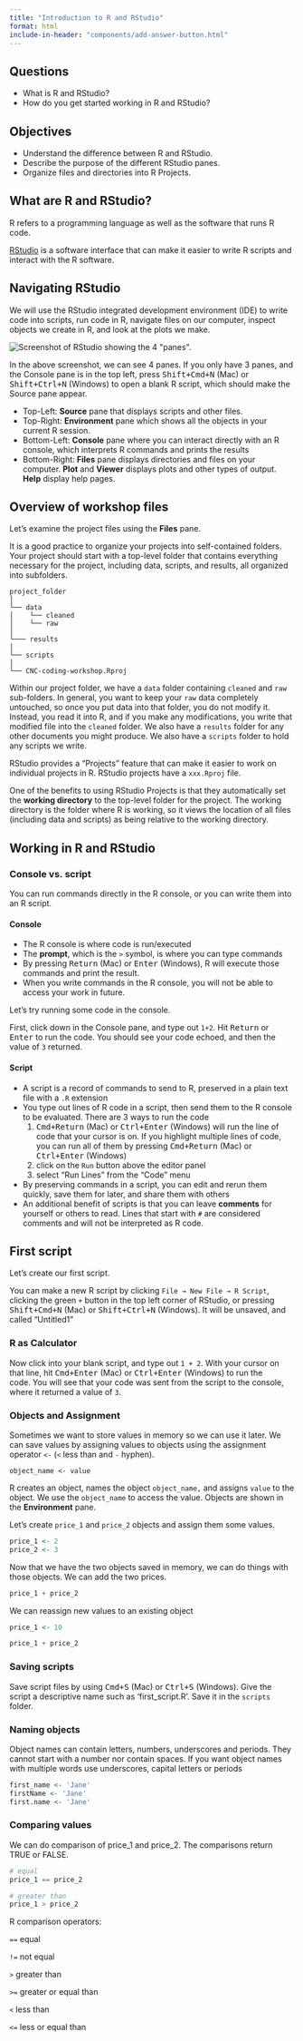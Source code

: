 ```yaml
---
title: "Introduction to R and RStudio"
format: html
include-in-header: "components/add-answer-button.html"
---
```


::: summary
## Questions

-   What is R and RStudio?
-   How do you get started working in R and RStudio?

## Objectives

-   Understand the difference between R and RStudio.
-   Describe the purpose of the different RStudio panes.
-   Organize files and directories into R Projects.
:::

## What are R and RStudio?

R refers to a programming language as well as the software that runs R code.

[RStudio](https://rstudio.com/) is a software interface that can make it easier to write R scripts and interact with the R software.

## Navigating RStudio

We will use the RStudio integrated development environment (IDE) to write code into scripts, run code in R, navigate files on our computer, inspect objects we create in R, and look at the plots we make.

![](images/rstudio_screenshot.png){alt="Screenshot of RStudio showing the 4 \"panes\"."}

In the above screenshot, we can see 4 panes. If you only have 3 panes, and the Console pane is in the top left, press <kbd>Shift+Cmd+N</kbd> (Mac) or <kbd>Shift+Ctrl+N</kbd> (Windows) to open a blank R script, which should make the Source pane appear.

-   Top-Left: **Source** pane that displays scripts and other files.
-   Top-Right: **Environment** pane which shows all the objects in your current R session.
-   Bottom-Left: **Console** pane where you can interact directly with an R console, which interprets R commands and prints the results
-   Bottom-Right: **Files** pane displays directories and files on your computer. **Plot** and **Viewer** displays plots and other types of output. **Help** display help pages.

## Overview of workshop files

Let's examine the project files using the **Files** pane.

It is a good practice to organize your projects into self-contained folders. Your project should start with a top-level folder that contains everything necessary for the project, including data, scripts, and results, all organized into subfolders.

```         
project_folder
│
└── data
│    └── cleaned
│    └── raw
│
└─── results
│
└── scripts
│
└── CNC-coding-workshop.Rproj
```

Within our project folder, we have a `data` folder containing `cleaned` and `raw` sub-folders. In general, you want to keep your `raw` data completely untouched, so once you put data into that folder, you do not modify it. Instead, you read it into R, and if you make any modifications, you write that modified file into the `cleaned` folder. We also have a `results` folder for any other documents you might produce. We also have a `scripts` folder to hold any scripts we write.

RStudio provides a “Projects” feature that can make it easier to work on individual projects in R. RStudio projects have a `xxx.Rproj` file.

One of the benefits to using RStudio Projects is that they automatically set the **working directory** to the top-level folder for the project. The working directory is the folder where R is working, so it views the location of all files (including data and scripts) as being relative to the working directory.

## Working in R and RStudio

### Console vs. script

You can run commands directly in the R console, or you can write them into an R script.

#### Console

-   The R console is where code is run/executed
-   The **prompt**, which is the `>` symbol, is where you can type commands
-   By pressing <kbd>Return</kbd> (Mac) or <kbd>Enter</kbd> (Windows), R will execute those commands and print the result.
-   When you write commands in the R console, you will not be able to access your work in future.

Let's try running some code in the console.

First, click down in the Console pane, and type out `1+2`. Hit <kbd>Return</kbd> or <kbd>Enter</kbd> to run the code. You should see your code echoed, and then the value of `3` returned.

#### Script

-   A script is a record of commands to send to R, preserved in a plain text file with a `.R` extension
-   You type out lines of R code in a script, then send them to the R console to be evaluated. There are 3 ways to run the code
    1.  <kbd>Cmd+Return</kbd> (Mac) or <kbd>Ctrl+Enter</kbd> (Windows) will run the line of code that your cursor is on. If you highlight multiple lines of code, you can run all of them by pressing <kbd>Cmd+Return</kbd> (Mac) or <kbd>Ctrl+Enter</kbd> (Windows)
    2.  click on the `Run` button above the editor panel
    3.  select “Run Lines” from the “Code” menu
-   By preserving commands in a script, you can edit and rerun them quickly, save them for later, and share them with others
-   An additional benefit of scripts is that you can leave **comments** for yourself or others to read. Lines that start with `#` are considered comments and will not be interpreted as R code.

## First script

Let's create our first script.

You can make a new R script by clicking `File → New File → R Script`, clicking the green `+` button in the top left corner of RStudio, or pressing <kbd>Shift+Cmd+N</kbd> (Mac) or <kbd>Shift+Ctrl+N</kbd> (Windows). It will be unsaved, and called "Untitled1"

### R as Calculator

Now click into your blank script, and type out `1 + 2`. With your cursor on that line, hit <kbd>Cmd+Enter</kbd> (Mac) or <kbd>Ctrl+Enter</kbd> (Windows) to run the code. You will see that your code was sent from the script to the console, where it returned a value of `3`.

### Objects and Assignment

Sometimes we want to store values in memory so we can use it later. We can save values by assigning values to objects using the assignment operator `<-` (`<` less than and `-` hyphen).

`object_name <- value`

R creates an object, names the object `object_name,` and assigns `value` to the object. We use the `object_name` to access the value. Objects are shown in the **Environment** pane.

Let's create `price_1` and `price_2` objects and assign them some values.

```r
price_1 <- 2
price_2 <- 3
```

Now that we have the two objects saved in memory, we can do things with those objects. We can add the two prices.

```r
price_1 + price_2
```

We can reassign new values to an existing object

```r
price_1 <- 10

price_1 + price_2
```

### Saving scripts

Save script files by using <kbd>Cmd+S</kbd> (Mac) or <kbd>Ctrl+S</kbd> (Windows). Give the script a descriptive name such as 'first_script.R'. Save it in the `scripts` folder.

### Naming objects

Object names can contain letters, numbers, underscores and periods. They cannot start with a number nor contain spaces. If you want object names with multiple words use underscores, capital letters or periods

```r
first_name <- 'Jane'
firstName <- 'Jane'
first.name <- 'Jane'
```

### Comparing values

We can do comparison of price_1 and price_2. The comparisons return TRUE or FALSE.

```r
# equal
price_1 == price_2

# greater than
price_1 > price_2
```

R comparison operators:

`==` equal

`!=` not equal

`>` greater than

`>=` greater or equal than

`<` less than

`<=` less or equal than
